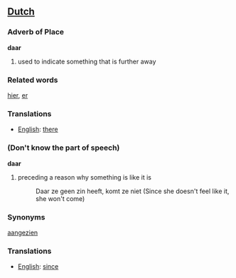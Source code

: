 ==[[Dutch]]==

=== Adverb of Place ===

'''daar'''

# used to indicate something that is further away

=== Related words ===

[[hier]], [[er]]

=== Translations ===
*[[English]]: [[there]]

=== (Don't know the part of speech) ===

'''daar'''

# preceding a reason why something is like it is
#: Daar ze geen zin heeft, komt ze niet (Since she doesn't feel like it, she won't come)

===Synonyms===
[[aangezien]]

===Translations===
*[[English]]: [[since]]